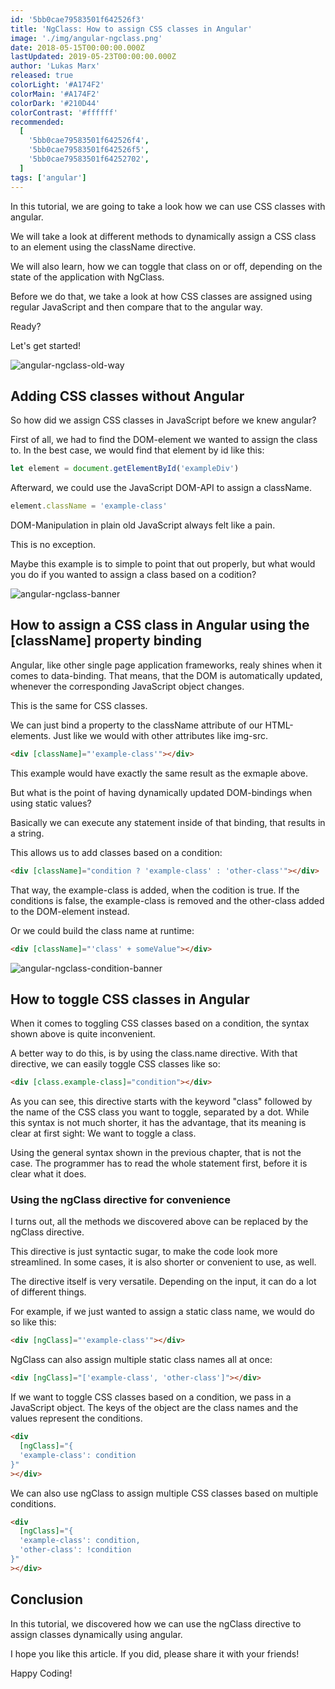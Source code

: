 ```yaml
---
id: '5bb0cae79583501f642526f3'
title: 'NgClass: How to assign CSS classes in Angular'
image: './img/angular-ngclass.png'
date: 2018-05-15T00:00:00.000Z
lastUpdated: 2019-05-23T00:00:00.000Z
author: 'Lukas Marx'
released: true
colorLight: '#A174F2'
colorMain: '#A174F2'
colorDark: '#210D44'
colorContrast: '#ffffff'
recommended:
  [
    '5bb0cae79583501f642526f4',
    '5bb0cae79583501f642526f5',
    '5bb0cae79583501f64252702',
  ]
tags: ['angular']
---
```


In this tutorial, we are going to take a look how we can use CSS classes with angular.

We will take a look at different methods to dynamically assign a CSS class to an element using the className directive.

<AffiliateAd tag="angular" />

We will also learn, how we can toggle that class on or off, depending on the state of the application with NgClass.

Before we do that, we take a look at how CSS classes are assigned using regular JavaScript and then compare that to the angular way.

Ready?

Let's get started!

![angular-ngclass-old-way](./img/angular-ngclass-old-way-banner.png)

## Adding CSS classes without Angular

So how did we assign CSS classes in JavaScript before we knew angular?

First of all, we had to find the DOM-element we wanted to assign the class to. In the best case, we would find that element by id like this:

```typescript
let element = document.getElementById('exampleDiv')
```

Afterward, we could use the JavaScript DOM-API to assign a className.

```typescript
element.className = 'example-class'
```

DOM-Manipulation in plain old JavaScript always felt like a pain.

This is no exception.

Maybe this example is to simple to point that out properly, but what would you do if you wanted to assign a class based on a codition?

![angular-ngclass-banner](./img/angular-ngclass-banner.png)

## How to assign a CSS class in Angular using the [className] property binding

Angular, like other single page application frameworks, realy shines when it comes to data-binding.
That means, that the DOM is automatically updated, whenever the corresponding JavaScript object changes.

This is the same for CSS classes.

We can just bind a property to the className attribute of our HTML-elements. Just like we would with other attributes like img-src.

```html
<div [className]="'example-class'"></div>
```

This example would have exactly the same result as the exmaple above.

But what is the point of having dynamically updated DOM-bindings when using static values?

Basically we can execute any statement inside of that binding, that results in a string.

This allows us to add classes based on a condition:

```html
<div [className]="condition ? 'example-class' : 'other-class'"></div>
```

That way, the example-class is added, when the codition is true. If the conditions is false, the example-class is removed and the other-class added to the DOM-element instead.

Or we could build the class name at runtime:

```html
<div [className]="'class' + someValue"></div>
```

![angular-ngclass-condition-banner](./img/angular-ngclass-condition-banner.png)

## How to toggle CSS classes in Angular

When it comes to toggling CSS classes based on a condition, the syntax shown above is quite inconvenient.

A better way to do this, is by using the class.name directive. With that directive, we can easily toggle CSS classes like so:

```html
<div [class.example-class]="condition"></div>
```

As you can see, this directive starts with the keyword "class" followed by the name of the CSS class you want to toggle, separated by a dot.
While this syntax is not much shorter, it has the advantage, that its meaning is clear at first sight: We want to toggle a class.

Using the general syntax shown in the previous chapter, that is not the case. The programmer has to read the whole statement first, before it is clear what it does.

### Using the ngClass directive for convenience

I turns out, all the methods we discovered above can be replaced by the ngClass directive.

This directive is just syntactic sugar, to make the code look more streamlined. In some cases, it is also shorter or convenient to use, as well.

The directive itself is very versatile. Depending on the input, it can do a lot of different things.

For example, if we just wanted to assign a static class name, we would do so like this:

```html
<div [ngClass]="'example-class'"></div>
```

NgClass can also assign multiple static class names all at once:

```html
<div [ngClass]="['example-class', 'other-class']"></div>
```

If we want to toggle CSS classes based on a condition, we pass in a JavaScript object. The keys of the object are the class names and the values represent the conditions.

```html
<div
  [ngClass]="{
  'example-class': condition
}"
></div>
```

We can also use ngClass to assign multiple CSS classes based on multiple conditions.

```html
<div
  [ngClass]="{
  'example-class': condition,
  'other-class': !condition
}"
></div>
```

## Conclusion

In this tutorial, we discovered how we can use the ngClass directive to assign classes dynamically using angular.

<AffiliateAd tag="angular" />

I hope you like this article. If you did, please share it with your friends!

Happy Coding!
